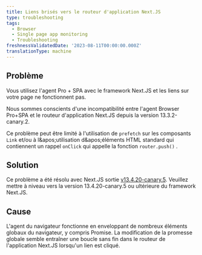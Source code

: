 ```yaml
---
title: Liens brisés vers le routeur d'application Next.JS
type: troubleshooting
tags:
  - Browser
  - Single page app monitoring
  - Troubleshooting
freshnessValidatedDate: '2023-08-11T00:00:00.000Z'
translationType: machine
---
```


## Problème

Vous utilisez l&apos;agent Pro + SPA avec le framework Next.JS et les liens sur votre page ne fonctionnent pas.

Nous sommes conscients d&apos;une incompatibilité entre l&apos;agent Browser Pro+SPA et le routeur d&apos;application Next.JS depuis la version 13.3.2-canary.2.

Ce problème peut être limité à l&apos;utilisation de `prefetch` sur les composants `Link` et/ou à l&amp;apos;utilisation d&amp;apos;éléments HTML standard qui contiennent un rappel `onClick` qui appelle la fonction `router.push()` .

## Solution

Ce problème a été résolu avec Next.JS sortie [v13.4.20-canary.5](https://github.com/vercel/next.js/releases/tag/v13.4.20-canary.5). Veuillez mettre à niveau vers la version 13.4.20-canary.5 ou ultérieure du framework Next.JS.

## Cause

L&apos;agent du navigateur fonctionne en enveloppant de nombreux éléments globaux du navigateur, y compris Promise. La modification de la promesse globale semble entraîner une boucle sans fin dans le routeur de l&apos;application Next.JS lorsqu&apos;un lien est cliqué.